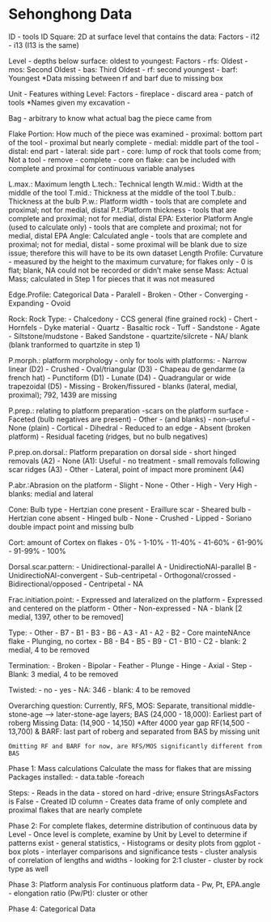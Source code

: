 Sehonghong Data
========================================================
ID - tools ID
Square: 2D at surface level that contains the data: Factors
  - i12
  - i13 (I13 is the same)
  
Level - depths below surface: oldest to youngest: Factors
  - rfs: Oldest
  - mos: Second Oldest
  - bas: Third Oldest
  - rf: second youngest
  - barf: Youngest
*Data missing between rf and barf due to missing box

Unit - Features withing Level: Factors
  - fireplace
  - discard area
  - patch of tools
  *Names given my excavation - 

Bag - arbitrary to know what actual bag the piece came from

Flake Portion: How much of the piece was examined
 - proximal: bottom part of the tool
 - proximal but nearly complete
 - medial: middle part of the tool
 - distal: end part
 - lateral: side part
 - core: lump of rock that tools come from; Not a tool - remove
 - complete
 - core on flake: can be included with complete and proximal for continuous variable analyses
 
L.max.: Maximum length
L.tech.: Technical length
W.mid.: Width at the middle of the tool
T.mid.: Thickness at the middle of the tool
T.bulb.: Thickness at the bulb
P.w.: Platform width - tools that are complete and proximal; not for medial, distal
P.t.:Platform thickness - tools that are complete and proximal; not for medial, distal
EPA: Exterior Platform Angle (used to calculate only) - tools that are complete and proximal; not for medial, distal
EPA Angle: Calculated angle  - tools that are complete and proximal; not for medial, distal
  - some proximal will be blank due to size issue; therefore this will have to be its own dataset
Length Profile: Curvature - measured by the height to the maximum curvature; for flakes only
  - 0 is flat; blank, NA could not be recorded or didn't make sense
Mass: Actual Mass; calculated in Step 1 for pieces that it was not measured

Edge.Profile: Categorical Data
 - Paralell
 - Broken
 - Other
 - Converging
 - Expanding
 - Ovoid

Rock: Rock Type:
 - Chalcedony
 - CCS general (fine grained rock)
 - Chert
 - Hornfels
 - Dyke material
 - Quartz
 - Basaltic rock
 - Tuff
 - Sandstone
 - Agate
 - Siltstone/mudstone
 - Baked Sandstone
 - quartzite/silcrete
 - NA/ blank (blank tranformed to quartzite in step 1)
 
 P.morph.: platform morphology - only for tools with platforms:
 - Narrow linear (D2)
 - Crushed
 - Oval/triangular (D3)
 - Chapeau de gendarme (a french hat)
 - Punctiform (D1)
 - Lunate (D4)
 - Quadrangular or wide trapezoidal (D5)
 - Missing
 - Broken/fissured
 - blanks (lateral, medial, proximal); 792, 1439 are missing
 
 P.prep.: relating to platform preparation -scars on the platform surface
 - Faceted (bulb negatives are present)
 - Other - (and blanks) - non-useful
 - None (plain)
 - Cortical
 - Dihedral
 - Reduced to an edge
 - Absent (broken platform)
 - Residual faceting (ridges, but no bulb negatives)

P.prep.on.dorsal.: Platform preparation on dorsal side
 - short hinged removals (A2)
 - None (A1): Useful - no treatment
 - small removals following scar ridges (A3)
 - Other
 - Lateral, point of impact more prominent (A4)

P.abr.:Abrasion on the platform
 - Slight
 - None
 - Other
 - High
 - Very High
 - blanks: medial and lateral

Cone: Bulb type
 - Hertzian cone present
 - Eraillure scar
 - Sheared bulb
 - Hertzian cone absent
 - Hinged bulb
 - None
 - Crushed
 - Lipped
 - Soriano double impact point and missing bulb
 
 Cort: amount of Cortex on flakes
  - 0%
  - 1-10%
  - 11-40%
  - 41-60%
  - 61-90%
  - 91-99%
  - 100%

Dorsal.scar.pattern: 
 - Unidirectional-parallel A
 - UnidirectioNAl-parallel B
 - UnidirectioNAl-convergent
 - Sub-centripetal
 - Orthogonal/crossed
 - Bidirectional/opposed
 - Centripetal
 - NA

 
Frac.initiation.point: 
  - Expressed and lateralized on the platform
  - Expressed and centered on the platform
  - Other
  - Non-expressed
  - NA
  - blank [2 medial, 1397, other to be removed]

Type:
  - Other 
  - B7
  - B1
  - B3
  - B6
  - A3
  - A1
  - A2
  - B2
  - Core mainteNAnce flake
  - Plunging, no cortex
  - B8
  - B4
  - B5
  - B9
  - C1
  - B10
  - C2
  - blank: 2 medial, 4 to be removed

Termination:
  - Broken
  - Bipolar
  - Feather
  - Plunge
  - Hinge
  - Axial
  - Step
  - Blank: 3 medial, 4 to be removed
  
Twisted: 
 - no
 - yes
 - NA: 346
 - blank: 4 to be removed

Overarching question: Currently, 
    RFS, MOS: Separate, transitional middle-stone-age --> later-stone-age layers; 
    BAS (24,000 - 18,000): Earliest part of roberg
    Missing Data: (14,900 - 14,150) *After 4000 year gap
    RF(14,500 - 13,700) & BARF: last part of roberg and separated from BAS by missing unit
    
    Omitting RF and BARF for now, are RFS/MOS significantly different from BAS

Phase 1: Mass calculations
Calculate the mass for flakes that are missing
Packages installed:
- data.table
-foreach

Steps:
 - Reads in the data - stored on hard -drive; ensure StringsAsFactors is False
 - Created ID column
 - Creates data frame of only complete and proximal flakes that are nearly complete 

Phase 2: For complete flakes, determine distribution of continuous data by Level
 - Once level is complete, examine by Unit by Level to determine if patterns exist
    - general statistics, 
    - Histograms or desity plots from ggplot
    - box plots
    - interlayer comparisons and significance tests
    - cluster analysis of correlation of lengths and widths - looking for 2:1 cluster
        - cluster by rock type as well
    
Phase 3: Platform analysis
For continuous platform data - Pw, Pt, EPA.angle
    - elongation ratio (Pw/Pt): cluster or other 
    
Phase 4: Categorical Data